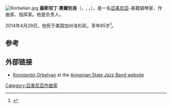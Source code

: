 [[File:Korbelian.jpg|thumb]]
'''康斯坦丁·奧爾別良'''（{{lang-en|'''Konstantin Aghaparoni Orbelyan'''}}，{{Lang-hy|Կոնստանտին Աղապարոնի Օրբելյան}}, {{Lang-ru|Константин Агапаронович Орбелян}}，{{bd|1928年|7月29日|2014年|4月24日|catIdx=Orbelyan}}），是一名[[亞美尼亞|亞美尼亞]]-美籍钢琴家、作曲家、指挥家。他是{{link-en|亚美尼亚国家交响乐团}}负责人。

2014年4月29日，他死于美国加州洛杉矶，享年85岁<ref>{{Cite web|url=http://www.tert.am/en/news/2014/04/24/orbelian/|title=Armenian musician Konstantin Orbelyan dies at 85|work=[[tert.am|tert.am]]|date=24 April 2014|accessdate=25 April 2014|archive-date=2014-04-24|archive-url=https://web.archive.org/web/20140424204005/http://www.tert.am/en/news/2014/04/24/orbelian/}}</ref>。

==参考==
{{Reflist}}

==外部链接==
* [https://web.archive.org/web/20140504174152/http://armjazzband.am/about/konstantin-orbelyan/ Konstantin Orbelyan] at the [https://web.archive.org/web/20140504172638/http://armjazzband.am/ Armenian State Jazz Band website]

{{DEFAULTSORT:Orbelyan, Konstantin}}

[[Category:亞美尼亞作曲家|Category:亞美尼亞作曲家]]